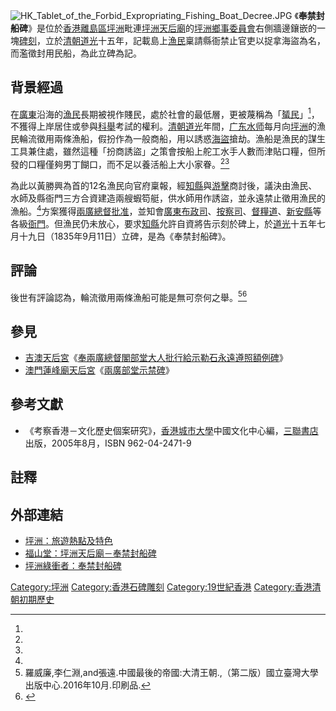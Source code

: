 [[File:HK_Tablet_of_the_Forbid_Expropriating_Fishing_Boat_Decree.JPG|thumb]]
《'''奉禁封船碑'''》是位於[[香港|香港]][[離島區|離島區]][[坪洲|坪洲]]毗連[[坪洲天后廟|坪洲天后廟]]的[[鄉事委員會#坪洲|坪洲鄉事委員會]]右側牆邊鑲嵌的一塊[[碑刻|碑刻]]，立於[[清朝|清朝]][[道光|道光]]十五年，記載島上[[漁民|漁民]]稟請縣衙禁止官吏以捉拿海盜為名，而濫徵封用民船，為此立碑為記。

==背景經過==
在[[廣東|廣東]]沿海的[[漁民|漁民]]長期被視作賤民，處於社會的最低層，更被蔑稱為「[[蜑家|蜑民]]」<ref name="香港史學會“" />，不獲得上岸居住或參與[[科舉|科舉]]考試的權利。[[清朝|清朝]][[道光|道光]]年間，[[广东水师|广东水师]]每月向[[坪洲|坪洲]]的漁民輪流徵用兩條漁船，假扮作為一般商船，用以誘惑[[海盜|海盜]]搶劫。漁船是漁民的謀生工具兼住處，雖然這種「扮商誘盜」之策會按船上舵工水手人數而津貼口糧，但所發的口糧僅夠男丁餬口，而不足以養活船上大小家眷。<ref name="羅、李、張"/><ref name="香港史學會“" />

為此以黃勝興為首的12名漁民向官府稟報，經[[知縣|知縣]]與[[游擊_(官名)|游擊]]商討後，議決由漁民、水師及縣衙門三方合資建造兩艘蝦笱艇，供水師用作誘盜，並永遠禁止徵用漁民的漁船。<ref name="羅、李、張" />方案獲得[[兩廣總督|兩廣總督]][[兩廣總督#兩廣總督（雍正12年至光緒31年）|批准]]，並知會[[廣東布政司|廣東布政司]]、[[按察司|按察司]]、[[:Category:清朝督粮道|督糧道]]、[[新安縣|新安縣]]等各級[[衙門|衙門]]。但漁民仍未放心，要求[[新安縣知縣列表#清朝|知縣]]允許自資將告示刻於碑上，於[[道光|道光]]十五年七月十九日（1835年9月11日）立碑，是為《奉禁封船碑》。

==評論==
後世有評論認為，輪流徵用兩條漁船可能是無可奈何之舉。<ref name="羅、李、張"><!---值得留意的是在大部分的「清朝行政」時間，清朝的縣作為最底的行政單位，也是有中央指派科舉合格官員任事的最小的行政單位。然而，作為行政單位首長的知縣必須負責境內發生的所有事務，包括地方警衛、人民生計…以及為知縣帶來最大壓力的民事訴訟…在帝國晚期低廉的治理體制中，知縣是沒有資源去做儒家道德教誨要他們做的事。--->羅威廉,李仁淵,and張遠.中國最後的帝國:大清王朝.,（第二版）國立臺灣大學出版中心.2016年10月.印刷品. </ref><ref name="香港史學會“">{{cite book|author=香港史學會|title=文物古蹟中的香港史I|location=香港|language=zh-hant|publisher=中華書局(香港)出版有限公司|publication-date=2014年7月|isbn=978-988-8290-98-7|pages=116-118|<!---quote=知縣定立這種方案，一方面保存了軍方的面子，同時又假定日後封船者皆為不法之徒，授權蜑民捉拿後交予官府發落，使官兵有所忌憚，實在是杜絕害群之馬乘機擾民索利的良策。至於該方碑石為何獨設於坪洲，推斷在本港海域諸島中，坪洲發展較遲，島上人丁偏少，官府的管戒自然也較偏。由於坪洲居民的政經勢力薄弱，遠遜於附近的長洲、博寮（南丫島），所以當朝廷下令清剿海盜時，官府因資源有限，故以坪洲島民為徵船的首選對象。直至民怨沸騰，官府才集資造船緝捕。從《奉禁封船碑》的刊立原由，可見坪洲島民的弱勢與滿清國力的積弱。--->}}</ref>

==參見==
* [[吉澳|吉澳]][[吉澳天后宮|天后宮]]《[[奉兩廣總督閣部堂大人批行給示勒石永遠遵照額例碑|奉兩廣總督閣部堂大人批行給示勒石永遠遵照額例碑]]》
* [[澳門|澳門]][[蓮峰廟|蓮峰廟天后宮]]《[[兩廣部堂示禁碑|兩廣部堂示禁碑]]》

==參考文獻==
* 《考察香港－文化歷史個案研究》，[[香港城市大學|香港城市大學]]中國文化中心編，[[三聯書店|三聯書店]]出版，2005年8月，ISBN 962-04-2471-9

==註釋==
{{reflist}}

==外部連結==
* [https://web.archive.org/web/20090424155651/http://www.hkpengchau.com/special.html 坪洲：旅遊熱點及特色]
* [http://www.fushantang.com/1005/e1002d.html 福山堂：坪洲天后廟－奉禁封船碑] {{Wayback|url=http://www.fushantang.com/1005/e1002d.html |date=20200201230554 }}
* [http://greenpengchau.org.hk/theme.php?page_id=Plaque&lang=c 坪洲綠衝者：奉禁封船碑] {{Wayback|url=http://greenpengchau.org.hk/theme.php?page_id=Plaque&lang=c |date=20201202095551 }}

[[Category:坪洲|Category:坪洲]]
[[Category:香港石碑雕刻|Category:香港石碑雕刻]]
[[Category:19世紀香港|Category:19世紀香港]]
[[Category:香港清朝初期歷史|Category:香港清朝初期歷史]]
